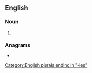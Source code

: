 ==English==

===Noun===
{{head|en|noun plural form}}

# {{plural of|ditty|lang=en}}

===Anagrams===
* {{anagrams|en|a=deiistt|dietist|tidiest}}

[[Category:English plurals ending in "-ies"]]